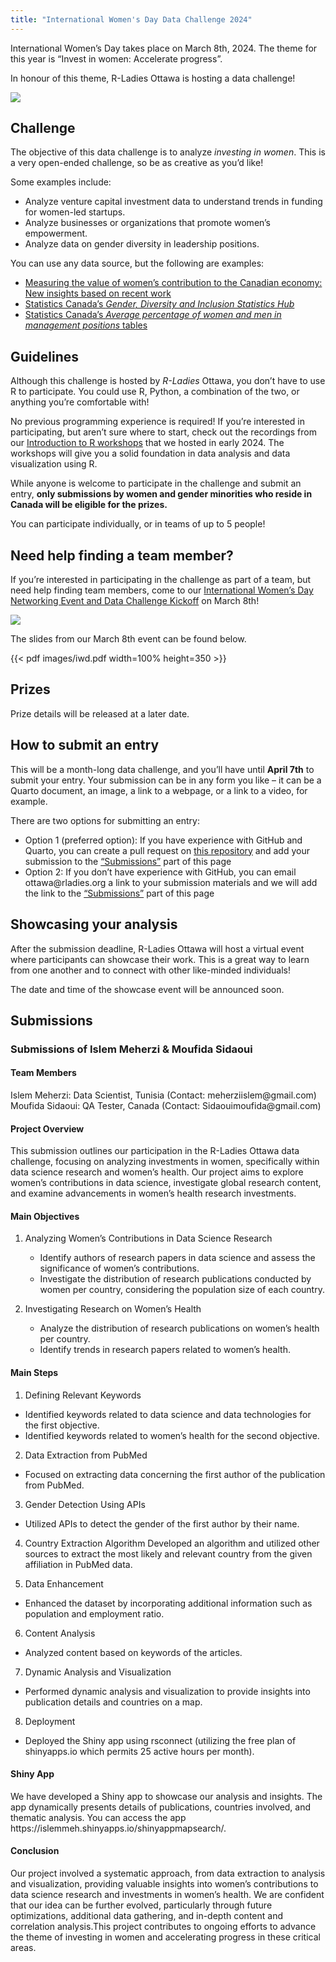 ```yaml
---
title: "International Women's Day Data Challenge 2024"
---
```


International Women's Day takes place on March 8th, 2024. The theme for this year is "Invest in women: Accelerate progress".

In honour of this theme, R-Ladies Ottawa is hosting a data challenge!

![](images/data_challenge_2024.svg)

## Challenge

The objective of this data challenge is to analyze *investing in women*. This is a very open-ended challenge, so be as creative as you'd like!

Some examples include:

* Analyze venture capital investment data to understand trends in funding for women-led startups.
* Analyze businesses or organizations that promote women's empowerment.
* Analyze data on gender diversity in leadership positions.

You can use any data source, but the following are examples:

* [Measuring the value of women's contribution to the Canadian economy: New insights based on recent work](https://www150.statcan.gc.ca/n1/pub/36-28-0001/2023002/article/00001-eng.htm)
* [Statistics Canada's *Gender, Diversity and Inclusion Statistics Hub*](https://www.statcan.gc.ca/en/topics-start/gender_diversity_and_inclusion)
* [Statistics Canada's *Average percentage of women and men in management positions* tables](https://www150.statcan.gc.ca/t1/tbl1/en/tv.action?pid=3310066001)

## Guidelines

Although this challenge is hosted by *R-Ladies* Ottawa, you don't have to use R to participate. You could use R, Python, a combination of the two, or anything you're comfortable with! 

No previous programming experience is required! If you're interested in participating, but aren't sure where to start, check out the recordings from our [Introduction to R workshops](https://rladies-ottawa.gitub.io/events/2024/intro_to_r.html) that we hosted in early 2024. The workshops will give you a solid foundation in data analysis and data visualization using R.

While anyone is welcome to participate in the challenge and submit an entry, **only submissions by women and gender minorities who reside in Canada will be eligible for the prizes.**

You can participate individually, or in teams of up to 5 people!

## Need help finding a team member?

If you're interested in participating in the challenge as part of a team, but need help finding team members, come to our [International Women's Day Networking Event and Data Challenge Kickoff](https://www.meetup.com/rladies-ottawa/events/299173960/) on March 8th!

![](images/iwd_2024.svg)
<br>

The slides from our March 8th event can be found below.

{{< pdf images/iwd.pdf width=100% height=350 >}}

## Prizes

Prize details will be released at a later date.

## How to submit an entry

This will be a month-long data challenge, and you'll have until **April 7th** to submit your entry. Your submission can be in any form you like -- it can be a Quarto document, an image, a link to a webpage, or a link to a video, for example.

There are two options for submitting an entry: 

* Option 1 (preferred option): If you have experience with GitHub and Quarto, you can create a pull request on [this repository](https://github.com/RLadies-Ottawa/rladies-ottawa.github.io) and add your submission to the ["Submissions"](iwd.qmd#submissions) part of this page
* Option 2: If you don't have experience with GitHub, you can email ottawa@rladies.org a link to your submission materials and we will add the link to the ["Submissions"](iwd.qmd#submissions) part of this page

## Showcasing your analysis

After the submission deadline, R-Ladies Ottawa will host a virtual event where participants can showcase their work. This is a great way to learn from one another and to connect with other like-minded individuals!

The date and time of the showcase event will be announced soon.

## Submissions

### Submissions of Islem Meherzi & Moufida Sidaoui

#### Team Members

Islem Meherzi: Data Scientist, Tunisia (Contact: meherziislem@gmail.com)
Moufida Sidaoui: QA Tester, Canada (Contact: Sidaouimoufida@gmail.com)

#### Project Overview
This submission outlines our participation in the R-Ladies Ottawa data challenge, focusing on analyzing investments in women, specifically within data science research and women's health. Our project aims to explore women's contributions in data science, investigate global research content, and examine advancements in women's health research investments.

#### Main Objectives

1. Analyzing Women's Contributions in Data Science Research

   * Identify authors of research papers in data science and assess the significance of women's contributions.
   * Investigate the distribution of research publications conducted by women per country, considering the population size of each country.

2. Investigating Research on Women's Health

   * Analyze the distribution of research publications on women's health per country.
   * Identify trends in research papers related to women's health.

#### Main Steps

1. Defining Relevant Keywords
  * Identified keywords related to data science and data technologies for the first objective.
  * Identified keywords related to women's health for the second objective.
  
2. Data Extraction from PubMed
  * Focused on extracting data concerning the first author of the publication from PubMed.
  
3. Gender Detection Using APIs
  * Utilized APIs to detect the gender of the first author by their name.
  
4. Country Extraction Algorithm
Developed an algorithm and utilized other sources to extract the most likely and relevant country from the given affiliation in PubMed data.

5. Data Enhancement
  * Enhanced the dataset by incorporating additional information such as population and employment ratio.
  
6. Content Analysis
  * Analyzed content based on keywords of the articles.
  
7. Dynamic Analysis and Visualization
  * Performed dynamic analysis and visualization to provide insights into publication details and countries on a map.
  
8. Deployment
  * Deployed the Shiny app using rsconnect (utilizing the free plan of shinyapps.io which permits 25 active hours per month).


#### Shiny App
We have developed a Shiny app to showcase our analysis and insights. The app dynamically presents details of publications, countries involved, and thematic analysis. You can access the app https://islemmeh.shinyapps.io/shinyappmapsearch/.

#### Conclusion
Our project involved a systematic approach, from data extraction to analysis and visualization, providing valuable insights into women's contributions to data science research and investments in women's health. We are confident that our idea can be further evolved, particularly through future optimizations, additional data gathering, and in-depth content and correlation analysis.This project contributes to ongoing efforts to advance the theme of investing in women and accelerating progress in these critical areas.